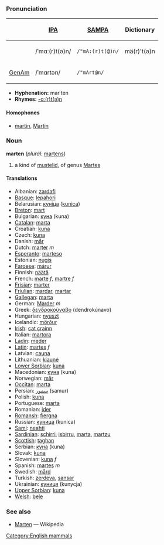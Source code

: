 ===Pronunciation===
{| border=1 cellpadding=5
! !! [[w:IPA|IPA]] !! [[w:SAMPA|SAMPA]] !! Dictionary
|-
! 
| /ˈmɑː(r)t(ə)n/ || <tt>/"mA:(r)t(@)n/</tt> || mä(r)'t(ə)n
|-
! [[GenAm]]
| /ˈmɑrtən/ || <tt>/"mArt@n/</tt>
|}

*'''Hyphenation:''' mar·ten
*'''Rhymes:''' [[Rhymes:English:-ɑː(r)t(ə)n|-ɑː(r)t(ə)n]]

====Homophones====
*[[martin]], [[Martin]]

=== Noun ===
'''marten''' (''plural:'' [[martens]])

# a kind of [[mustelid]], of genus [[Martes]]

==== Translations ====
*Albanian: [[zardafi]]
*[[Basque]]: [[lepahori]]
*Belarusian: [[куніца]] ([[kunica]])
*[[Breton]]: [[mart]]
*Bulgarian: [[куна]] (kuna)
*[[Catalan]]: [[marta]]
*Croatian: [[kuna]]
*Czech: [[kuna]]
*Danish: [[mår]]
*Dutch: [[marter]] ''m''
*[[Esperanto]]: [[marteso]]
*Estonian: [[nugis]]
*[[Faroese]]: [[márur]]
*Finnish: [[näätä]]
*French: [[marte]] ''f'', [[martre]] ''f''
*[[Frisian]]: [[marter]]
*[[Friulian]]: [[mardar]], [[martar]]
*[[Gallegan]]: [[marta]]
*German: [[Marder]] ''m''
*Greek: [[δενδροκούναβο]] (dendrokúnavo)
*Hungarian: [[nyuszt]]
*Icelandic: [[mörður]]
*[[Irish]]: [[cat crainn]]
*Italian: [[martora]]
*[[Ladin]]: [[meder]]
*[[Latin]]: [[martes]] ''f''
*Latvian: [[cauna]]
*Lithuanian: [[kiaunė]]
*[[Lower Sorbian]]: [[kuna]]
*Macedonian: [[куна]] (kuna)
*Norwegian: [[mår]]
*[[Occitan]]: [[marta]]
*Persian: [[سمور]] (samur)
*Polish: [[kuna]]
*Portuguese: [[marta]]
*Romanian: [[jder]]
*[[Romansh]]: [[fiergna]]
*Russian: [[куница]] (kunica)
*[[Sami]]: [[neahti]]
*[[Sardinian]]: [[schirri]], [[isbirru]], [[marta]], [[martzu]]
*[[Scottish]]: [[taghan]]
*Serbian: [[куна]] (kuna)
*Slovak: [[kuna]]
*Slovenian: [[kuna]] ''f''
*Spanish: [[martes]] ''m''
*Swedish: [[mård]]
*Turkish: [[zerdeva]], [[sansar]]
*Ukrainian: [[куниця]] (kunycja)
*[[Upper Sorbian]]: [[kuna]]
*[[Welsh]]: [[bele]]

===See also===
* [[w:Marten|Marten]] — Wikipedia

[[Category:English mammals]]